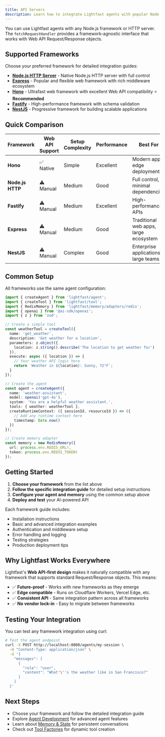 ```yaml
---
title: API Servers
description: Learn how to integrate Lightfast agents with popular Node.js frameworks and HTTP servers.
---
```


You can use Lightfast agents with any Node.js framework or HTTP server. The `fetchRequestHandler` provides a framework-agnostic interface that works with Web API Request/Response objects.

## Supported Frameworks

Choose your preferred framework for detailed integration guides:

- **[Node.js HTTP Server](./node-http-server)** - Native Node.js HTTP server with full control
- **[Express](./express)** - Popular and flexible web framework with rich middleware ecosystem
- **[Hono](./hono)** - Ultrafast web framework with excellent Web API compatibility ⭐ **Recommended**
- **[Fastify](./fastify)** - High-performance framework with schema validation
- **[NestJS](./nestjs)** - Progressive framework for building scalable applications

## Quick Comparison

| Framework | Web API Support | Setup Complexity | Performance | Best For |
|-----------|----------------|------------------|-------------|----------|
| **Hono** | ✅ Native | Simple | Excellent | Modern apps, edge deployment |
| **Node.js HTTP** | ⚠️ Manual | Medium | Good | Full control, minimal dependencies |
| **Fastify** | ⚠️ Manual | Medium | Excellent | High-performance APIs |
| **Express** | ⚠️ Manual | Medium | Good | Traditional web apps, large ecosystem |
| **NestJS** | ⚠️ Manual | Complex | Good | Enterprise applications, large teams |

## Common Setup

All frameworks use the same agent configuration:

```typescript
import { createAgent } from 'lightfast/agent';
import { createTool } from 'lightfast/tool';
import { RedisMemory } from 'lightfast/memory/adapters/redis';
import { openai } from '@ai-sdk/openai';
import { z } from 'zod';

// Create a simple tool
const weatherTool = createTool({
  name: 'get_weather',
  description: 'Get weather for a location',
  parameters: z.object({
    location: z.string().describe('The location to get weather for')
  }),
  execute: async ({ location }) => {
    // Your weather API logic here
    return `Weather in ${location}: Sunny, 72°F`;
  }
});

// Create the agent
const agent = createAgent({
  name: 'weather-assistant',
  model: openai('gpt-4o'),
  system: 'You are a helpful weather assistant.',
  tools: { weather: weatherTool },
  createRuntimeContext: ({ sessionId, resourceId }) => ({
    // Add any runtime context here
    timestamp: Date.now()
  })
});

// Create memory adapter
const memory = new RedisMemory({
  url: process.env.REDIS_URL!,
  token: process.env.REDIS_TOKEN!
});
```

## Getting Started

1. **Choose your framework** from the list above
2. **Follow the specific integration guide** for detailed setup instructions
3. **Configure your agent and memory** using the common setup above
4. **Deploy and test** your AI-powered API

Each framework guide includes:
- Installation instructions
- Basic and advanced integration examples
- Authentication and middleware setup
- Error handling and logging
- Testing strategies
- Production deployment tips

## Why Lightfast Works Everywhere

Lightfast's **Web API-first design** makes it naturally compatible with any framework that supports standard Request/Response objects. This means:

- ✅ **Future-proof** - Works with new frameworks as they emerge
- ✅ **Edge compatible** - Runs on Cloudflare Workers, Vercel Edge, etc.
- ✅ **Consistent API** - Same integration pattern across all frameworks
- ✅ **No vendor lock-in** - Easy to migrate between frameworks

## Testing Your Integration

You can test any framework integration using curl:

```bash
# Test the agent endpoint
curl -X POST http://localhost:8080/agents/my-session \
  -H "Content-Type: application/json" \
  -d '{
    "messages": [
      {
        "role": "user",
        "content": "What'\''s the weather like in San Francisco?"
      }
    ]
  }'
```

## Next Steps

- Choose your framework and follow the detailed integration guide
- Explore [Agent Development](/agent-development/creating-agents) for advanced agent features
- Learn about [Memory & State](/memory-state) for persistent conversations
- Check out [Tool Factories](/agent-development/tool-factories) for dynamic tool creation